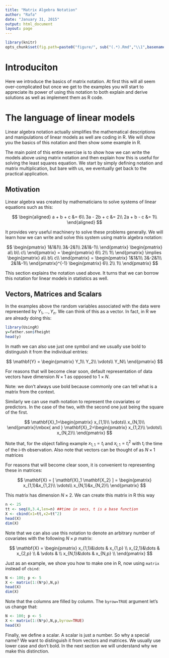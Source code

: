 ```yaml
---
title: "Matrix Algebra Notation"
author: "Rafa"
date: "January 31, 2015"
output: html_document
layout: page
---
```


```r
library(knitr)
opts_chunk$set(fig.path=paste0("figure/", sub("(.*).Rmd","\\1",basename(knitr:::knit_concord$get('infile'))), "-"))
```

# Introduciton

Here we introduce the basics of matrix notation. At first this will all seem over-complicated but once we get to the examples you will start to appreciate its power of using this notation to both explain and derive solutions as well as implement them as R code. 

# The language of linear models

Linear algebra notation actually  simplifies the mathematical descriptions and manipulations of linear models as well are coding in R. We will show you the basics of this notation and then show some example in R.

The main point of this entire exercise is to show how we can write the models above using matrix notation and then explain how this is useful for solving the least squares equation. We start by simply defining notation and matrix multiplication, but bare with us, we eventually get back to the practical application.

## Motivation

Linear algebra was created by mathematicians to solve systems of linear equations such as this:

$$
\begin{aligned}
a + b + c &= 6\\
3a - 2b + c &= 2\\
2a + b  - c &= 1\\
\end{aligned}
$$

It provides very useful machinery to solve these problems generally. We will learn how we can write and solve this system using matrix algebra notation:


$$
\begin{pmatrix}
1&1&1\\
3&-2&1\\
2&1&-1\\
\end{pmatrix}
\begin{pmatrix}
a\\
b\\
c\\
\end{pmatrix}
=
\begin{pmatrix}
6\\
2\\
1\\
\end{pmatrix}
\implies
\begin{pmatrix}
a\\
b\\
c\\
\end{pmatrix}
=
\begin{pmatrix}
1&1&1\\
3&-2&1\\
2&1&-1\\
\end{pmatrix}^{-1}
\begin{pmatrix}
6\\
2\\
1\\
\end{pmatrix}
$$

This section explains the notation used above. It turns that we can borrow this notation for linear models in statistics as well.




## Vectors, Matrices and Scalars

In the examples above the random variables associated with the data were represented by $Y_1,\dots,Y_n$. We can think of this as a vector. In fact, in R we are already doing this:

```r
library(UsingR)
y=father.son$fheight
head(y)
```
In math we can also use just one symbol and we usually use bold to distinguish it from the individual entries:

$$ \mathbf{Y} = \begin{pmatrix}
Y_1\\
Y_2\\
\vdots\\
Y_N\\
\end{pmatrix}
$$

For reasons that will become clear soon, default representation of data vectors have dimension $N\times 1$ as opposed to $1 \times N$.

Note: we don't always use bold because commonly one can tell what is a matrix from the context.

Similarly we can use math notation to represent the covariates or predictors. In the case of the two, with the second one just being the square of the first.

$$
\mathbf{X}_1=\begin{pmatrix}
x_{1,1}\\
\vdots\\
x_{N,1}\\
\end{pmatrix}\mbox{ and }
\mathbf{X}_2=\begin{pmatrix}
x_{1,2}\\
\vdots\\
x_{N,2}\\
\end{pmatrix}
$$

Note that, for the object falling example $x_{1,1}= t_i$ and $x_{i,1}=t_i^2$ with $t_i$ the time of the i-th observation. Also note that vectors can be thought of as $N\times 1$ matrices 

For reasons that will become clear soon, it is convenient to representing  these in matrices:

$$
\mathbf{X} = [ \mathbf{X}_1 \mathbf{X_2} ] = \begin{pmatrix}
x_{1,1}&x_{1,2}\\
\vdots\\
x_{N,1}&x_{N,2}\\
\end{pmatrix}
$$

This matrix has dimension $N \times 2$. We can create this matrix in R this way

```r
n <- 25
tt <- seq(0,3.4,len=n) ##time in secs, t is a base function
X <- cbind(x1=tt,x2=tt^2)
head(X)
dim(X)
```

Note that we can also use this notation to denote an arbitrary number of covariates with the following $N\times p$ matrix:

$$
\mathbf{X} = \begin{pmatrix}
  x_{1,1}&\dots & x_{1,p} \\
  x_{2,1}&\dots & x_{2,p} \\
   & \vdots & \\
  x_{N,1}&\dots & x_{N,p} \\
  \end{pmatrix}
$$

Just as an example, we show you how to make one in R, now using `matrix` instead of `cbind`:

```r
N <- 100; p <- 5
X <- matrix(1:(N*p),N,p)
head(X)
dim(X)
```

Note that the columns are filled by column. The `byrow=TRUE` argument let's us change that:

```r
N <- 100; p <- 5
X <- matrix(1:(N*p),N,p,byrow=TRUE)
head(X)
```

Finally, we define a scalar. A scalar is just a number. So why a special name? We want to distinguish it from vectors and matrices. We usually use lower case and don't bold. In the next section we will understand why we make this distinction.






